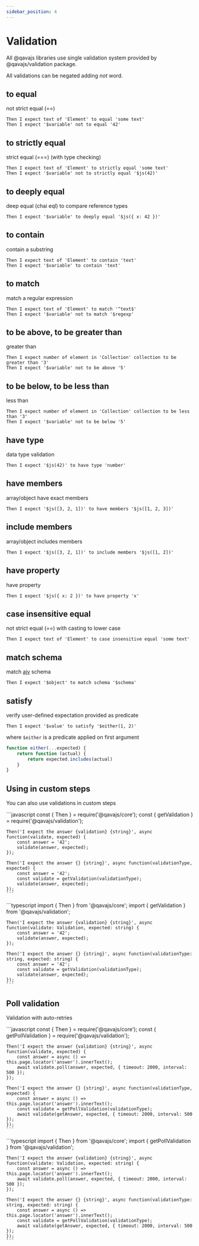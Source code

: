 ```yaml
---
sidebar_position: 4
---
```



# Validation
All @qavajs libraries use single validation system provided by @qavajs/validation package.

All validations can be negated adding _not_ word.

## to equal
not strict equal (==)
```gherkin
Then I expect text of 'Element' to equal 'some text'
Then I expect '$variable' not to equal '42'
```

## to strictly equal
strict equal (===) (with type checking)
```gherkin
Then I expect text of 'Element' to strictly equal 'some text'
Then I expect '$variable' not to strictly equal '$js(42)'
```

## to deeply equal
deep equal (chai eql) to compare reference types
```gherkin
Then I expect '$variable' to deeply equal '$js({ x: 42 })'
```

## to contain
contain a substring
```gherkin
Then I expect text of 'Element' to contain 'text'
Then I expect '$variable' to contain 'text'
```

## to match
match a regular expression
```gherkin
Then I expect text of 'Element' to match '^text$'
Then I expect '$variable' not to match '$regexp'
```

## to be above, to be greater than
greater than
```gherkin
Then I expect number of element in 'Collection' collection to be greater than '3'
Then I expect '$variable' not to be above '5'
```

## to be below, to be less than
less than
```gherkin
Then I expect number of element in 'Collection' collection to be less than '3'
Then I expect '$variable' not to be below '5'
```

## have type
data type validation
```gherkin
Then I expect '$js(42)' to have type 'number'
```

## have members
array/object have exact members
```gherkin
Then I expect '$js([3, 2, 1])' to have members '$js([1, 2, 3])'
```

## include members
array/object includes members
```gherkin
Then I expect '$js([3, 2, 1])' to include members '$js([1, 2])'
```

## have property
have property
```gherkin
Then I expect '$js({ x: 2 })' to have property 'x'
```

## case insensitive equal
not strict equal (==) with casting to lower case
```gherkin
Then I expect text of 'Element' to case insensitive equal 'some text'
```

## match schema
match [ajv](https://www.npmjs.com/package/ajv) schema
```gherkin
Then I expect '$object' to match schema '$schema'
```

## satisfy
verify user-defined expectation provided as predicate

```Gherkin
Then I expect '$value' to satisfy '$either(1, 2)'
```
where `$either` is a predicate applied on first argument
```typescript
function either(...expected) {
    return function (actual) {
        return expected.includes(actual)
    }
}
```

## Using in custom steps
You can also use validations in custom steps

<Tabs>
  <TabItem value="js" label="JavaScript">
    ```javascript
    const { Then } = require('@qavajs/core');
    const { getValidation } = require('@qavajs/validation');

    Then('I expect the answer {validation} {string}', async function(validate, expected) {
        const answer = '42';
        validate(answer, expected);
    });

    Then('I expect the answer {} {string}', async function(validationType, expected) {
        const answer = '42';
        const validate = getValidation(validationType);
        validate(answer, expected);
    });
    ```
  </TabItem>
  <TabItem value="ts" label="TypeScript" default>
    ```typescript
    import { Then } from '@qavajs/core';
    import { getValidation } from '@qavajs/validation';

    Then('I expect the answer {validation} {string}', async function(validate: Validation, expected: string) {
        const answer = '42';
        validate(answer, expected);
    });

    Then('I expect the answer {} {string}', async function(validationType: string, expected: string) {
        const answer = '42';
        const validate = getValidation(validationType);
        validate(answer, expected);
    });
    ```
  </TabItem>
</Tabs>

## Poll validation
Validation with auto-retries

<Tabs>
  <TabItem value="js" label="JavaScript">
    ```javascript
    const { Then } = require('@qavajs/core');
    const { getPollValidation } = require('@qavajs/validation');

    Then('I expect the answer {validation} {string}', async function(validate, expected) {
        const answer = async () => this.page.locator('answer').innerText();
        await validate.poll(answer, expected, { timeout: 2000, interval: 500 });
    });

    Then('I expect the answer {} {string}', async function(validationType, expected) {
        const answer = async () => this.page.locator('answer').innerText();
        const validate = getPollValidation(validationType);
        await validate(getAnswer, expected, { timeout: 2000, interval: 500 });
    });
    ```
  </TabItem>
  <TabItem value="ts" label="TypeScript" default>
    ```typescript
    import { Then } from '@qavajs/core';
    import { getPollValidation } from '@qavajs/validation';

    Then('I expect the answer {validation} {string}', async function(validate: Validation, expected: string) {
        const answer = async () => this.page.locator('answer').innerText();
        await validate.poll(answer, expected, { timeout: 2000, interval: 500 });
    });

    Then('I expect the answer {} {string}', async function(validationType: string, expected: string) {
        const answer = async () => this.page.locator('answer').innerText();
        const validate = getPollValidation(validationType);
        await validate(getAnswer, expected, { timeout: 2000, interval: 500 });
    });
    ```
  </TabItem>
</Tabs>




